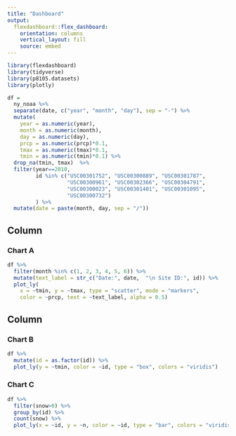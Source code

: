 ```yaml
---
title: "Dashboard"
output: 
  flexdashboard::flex_dashboard:
    orientation: columns
    vertical_layout: fill
    source: embed
---
```


```r
library(flexdashboard)
library(tidyverse)
library(p8105.datasets)
library(plotly)
```

```r
df =
  ny_noaa %>%
  separate(date, c("year", "month", "day"), sep = "-") %>%
  mutate(
    year = as.numeric(year),
    month = as.numeric(month),
    day = as.numeric(day),
    prcp = as.numeric(prcp)*0.1,
    tmax = as.numeric(tmax)*0.1,
    tmin = as.numeric(tmin)*0.1) %>%
  drop_na(tmin, tmax)  %>%
  filter(year==2010,
         id %in% c("USC00301752", "USC00300889", "USC00301787",
                   "USC00300961", "USC00302366", "USC00304791",
                   "USC00300023", "USC00301401", "USC00301095",
                   "USC00300732")
         ) %>%
  mutate(date = paste(month, day, sep = "/"))
```


Column {data-width=650}
-----------------------------------------------------------------------

### Chart A

```r
df %>%
  filter(month %in% c(1, 2, 3, 4, 5, 6)) %>% 
  mutate(text_label = str_c("Date:", date,  "\n Site ID:", id)) %>% 
  plot_ly(
    x = ~tmin, y = ~tmax, type = "scatter", mode = "markers",
    color = ~prcp, text = ~text_label, alpha = 0.5)
```

Column {data-width=350}
-----------------------------------------------------------------------

### Chart B

```r
df %>% 
  mutate(id = as.factor(id)) %>% 
  plot_ly(y = ~tmin, color = ~id, type = "box", colors = "viridis")
```

### Chart C

```r
df %>% 
  filter(snow>0) %>%
  group_by(id) %>%
  count(snow) %>%
  plot_ly(x = ~id, y = ~n, color = ~id, type = "bar", colors = "viridis")
```

